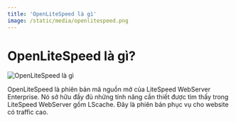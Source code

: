 ```yaml
---
title: 'OpenLiteSpeed là gì'
image: /static/media/openlitespeed.png
---
```


# OpenLiteSpeed là gì?

![OpenLiteSpeed là gì](/static/media/openlitespeed.png)

OpenLiteSpeed là phiên bản mã nguồn mở của LiteSpeed WebServer Enterprise. Nó sở hữu đầy đủ những tính năng cần thiết được tìm thấy trong LiteSpeed WebServer gồm LScache. Đây là phiên bản phục vụ cho website có traffic cao.
